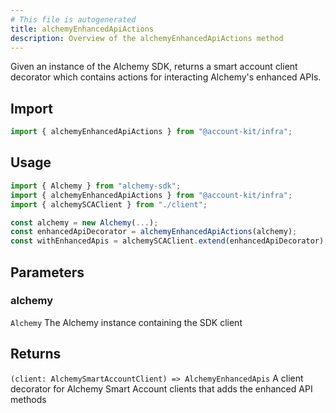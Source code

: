 ```yaml
---
# This file is autogenerated
title: alchemyEnhancedApiActions
description: Overview of the alchemyEnhancedApiActions method
---
```


Given an instance of the Alchemy SDK, returns a smart account client decorator which contains actions for interacting Alchemy's enhanced APIs.

## Import

```ts
import { alchemyEnhancedApiActions } from "@account-kit/infra";
```

## Usage

```ts
import { Alchemy } from "alchemy-sdk";
import { alchemyEnhancedApiActions } from "@account-kit/infra";
import { alchemySCAClient } from "./client";

const alchemy = new Alchemy(...);
const enhancedApiDecorator = alchemyEnhancedApiActions(alchemy);
const withEnhancedApis = alchemySCAClient.extend(enhancedApiDecorator);
```

## Parameters

### alchemy

`Alchemy`
The Alchemy instance containing the SDK client

## Returns

`(client: AlchemySmartAccountClient) => AlchemyEnhancedApis`
A client decorator for Alchemy Smart Account clients that adds the enhanced API methods
